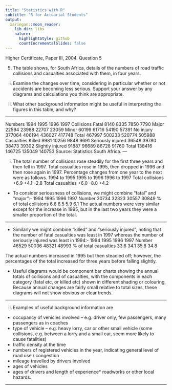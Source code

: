 ```yaml
---
title: "Statistics with R"
subtitle: "R for Actuarial Students"
output:
  xaringan::moon_reader:
    lib_dir: libs
    nature:
      highlightStyle: github
      countIncrementalSlides: false
---
```




Higher Certificate, Paper III, 2004.  Question 5 
 

5. The table shows, for South Africa, details of the numbers of road traffic collisions and casualties associated with them, in four years. 
 
(i) Examine the changes over time, considering in particular whether or not accidents are becoming less serious.  Support your answer by any diagrams and calculations you think are appropriate. 
 
(ii) What other background information might be useful in interpreting the figures in this table, and why? 
 
---

 Numbers  1994 1995 1996 1997      Collisions        Fatal     8140     8335     7850     7790    Major   22594   23988   22707   23059    Minor   60199   61716   54190   57391    No injury 377064 406194 436027 417748 Total 467997 500233 520774 505988      Casualties        Killed     9981   10256     9848     9691    Seriously injured   36548   39780   38473   39302    Slightly injured   91887   96689   86728   91760 Total 138416 146725 135049 140753 
       Source: Statistics South Africa. 
---
 
(i) The total number of collisions rose steadily for the first three years and then fell in 1997.  Total casualties rose in 1995, then dropped in 1996 and then rose again in 1997.  Percentage changes from one year to the next were as follows. 
  1994 to 1995 1995 to 1996 1996 to 1997 Total collisions +6.9 +4.1 –2.8 Total casualties +6.0 –8.0 +4.2 

* To consider seriousness of collisions, we might combine "fatal" and "major":- 
  1994 1995 1996 1997 Number 30734 32323 30557 30849 % of total collisions 6.6 6.5 5.9 6.1 
 The actual numbers were very similar except for the increase in 1995, but in the last two years they were a smaller proportion of the total. 
 
 
---

* Similarly we might combine "killed" and "seriously injured", noting that the number of fatal casualties was least in 1997 whereas the number of seriously injured was least in 1994:- 
  1994 1995 1996 1997 Number 46529 50036 48321 48993 % of total casualties 33.6 34.1 35.8 34.8 


The actual numbers increased in 1995 but then steadied off;  however, the percentages of the total increased for three years before falling slightly. 
 
* Useful diagrams would be component bar charts showing the annual totals of collisions and of casualties, with the components in each category (fatal etc, or killed etc) shown in different shading or colouring.  Because annual changes are fairly small relative to total sizes, these diagrams will not show obvious or clear trends. 
 
---
 
 
(ii) Examples of useful background information are 
*  occupancy of vehicles involved – e.g. driver only, few passengers, many passengers as in coaches 
*  type of vehicle – e.g. heavy lorry, car or other small vehicle (some collisions, e.g. between a lorry and a small car, seem more likely to cause fatalities) 
*  traffic density at the time 
*  numbers of registered vehicles in the year, indicating general level of road use / congestion 
*  mileage travelled by drivers involved 
*  ages of vehicles 
*  ages of drivers and length of experience*  roadworks or other local hazards. 
 
---